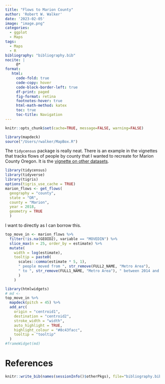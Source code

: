 ```yaml
---
title: "Flows to Marion County"
author: 'Robert W. Walker'
date: '2023-02-05'
image: "image.png"
categories:
  - ggplot
  - Maps
tags:
  - Maps
  - R
bibliography: "bibliography.bib"
nocite: |
     @*
format: 
   html:
     code-fold: true
     code-copy: hover
     code-block-border-left: true
     df-print: paged
     fig-format: retina
     footnotes-hover: true
     html-math-method: katex
     toc: true
     toc-title: Navigation
---
```


```r
knitr::opts_chunk$set(cache=TRUE, message=FALSE, warning=FALSE)
```


```r
library(mapdeck)
source("/Users/rwalker/MapBox.R")
```


The `tidycensus` package is really neat.  There is an example in the vignettes that tracks flows of people by county that I wanted to recreate for Marion County Oregon.  It is the [vignette on other datasets](https://walker-data.com/tidycensus/articles/other-datasets.html).

```r
library(tidycensus)
library(tidyverse)
library(tigris)
options(tigris_use_cache = TRUE)
marion_flows <- get_flows(
  geography = "county",
  state = "OR",
  county = "Marion",
  year = 2018,
  geometry = TRUE
  )
```

I want to directly as I can borrow this.

```r
top_move_in <- marion_flows %>% 
  filter(!is.na(GEOID2), variable == "MOVEDIN") %>% 
  slice_max(n = 25, order_by = estimate) %>% 
  mutate(
    width = log(estimate),
    tooltip = paste0(
      scales::comma(estimate * 5, 1),
      " people moved from ", str_remove(FULL2_NAME, "Metro Area"),
      " to ", str_remove(FULL1_NAME, "Metro Area"), " between 2014 and 2018"
      )
    )
```

```r
library(htmlwidgets)
# md <- 
top_move_in %>% 
  mapdeck(pitch = 45) %>% 
  add_arc(
    origin = "centroid1",
    destination = "centroid2",
    stroke_width = "width",
    auto_highlight = TRUE,
    highlight_colour = "#8c43facc",
    tooltip = "tooltip"
  )
#frameWidget(md)
```



# References

```r
knitr::write_bib(names(sessionInfo()$otherPkgs), file="bibliography.bib")
```
